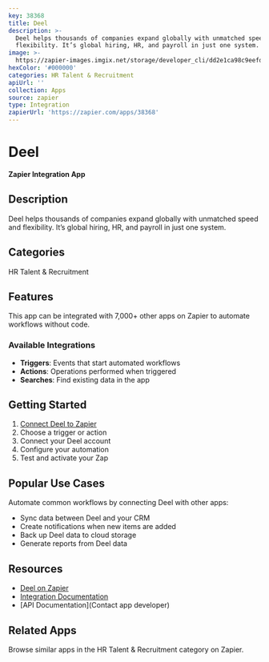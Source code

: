 ```yaml
---
key: 38368
title: Deel
description: >-
  Deel helps thousands of companies expand globally with unmatched speed and
  flexibility. It’s global hiring, HR, and payroll in just one system.
image: >-
  https://zapier-images.imgix.net/storage/developer_cli/dd2e1ca98c9eefd64e78c786696fd57c.png?auto=format%2Ccompress&ixlib=python-3.0.0&q=50
hexColor: '#000000'
categories: HR Talent & Recruitment
apiUrl: ''
collection: Apps
source: zapier
type: Integration
zapierUrl: 'https://zapier.com/apps/38368'
---
```

# Deel

**Zapier Integration App**

## Description

Deel helps thousands of companies expand globally with unmatched speed and flexibility. It’s global hiring, HR, and payroll in just one system.

## Categories

HR Talent & Recruitment

## Features

This app can be integrated with 7,000+ other apps on Zapier to automate workflows without code.

### Available Integrations

- **Triggers**: Events that start automated workflows
- **Actions**: Operations performed when triggered
- **Searches**: Find existing data in the app

## Getting Started

1. [Connect Deel to Zapier](https://zapier.com/apps/38368)
2. Choose a trigger or action
3. Connect your Deel account
4. Configure your automation
5. Test and activate your Zap

## Popular Use Cases

Automate common workflows by connecting Deel with other apps:

- Sync data between Deel and your CRM
- Create notifications when new items are added
- Back up Deel data to cloud storage
- Generate reports from Deel data

## Resources

- [Deel on Zapier](https://zapier.com/apps/38368)
- [Integration Documentation](https://zapier.com/apps/38368/integrations)
- [API Documentation](Contact app developer)

## Related Apps

Browse similar apps in the HR Talent & Recruitment category on Zapier.
